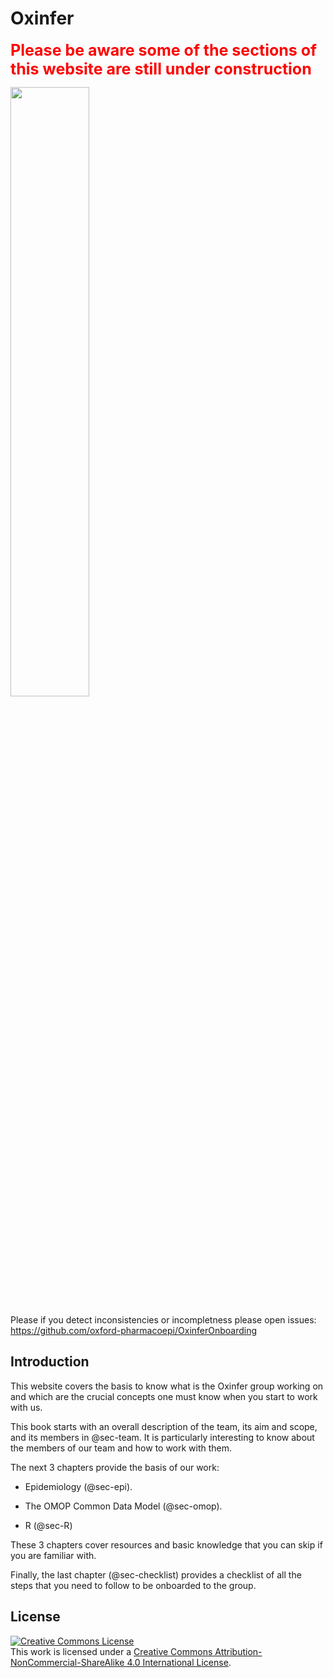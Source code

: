# Oxinfer

[**Please be aware some of the sections of this website are still under construction**]{style="color:red; font-size: 25px;"}

![](https://pngimg.com/d/under_construction_PNG34.png){width="50%" fig-align="center"}

Please if you detect inconsistencies or incompletness please open issues: <https://github.com/oxford-pharmacoepi/OxinferOnboarding>

## Introduction

This website covers the basis to know what is the Oxinfer group working on and which are the crucial concepts one must know when you start to work with us.

This book starts with an overall description of the team, its aim and scope, and its members in @sec-team. It is particularly interesting to know about the members of our team and how to work with them.

The next 3 chapters provide the basis of our work:

-   Epidemiology (@sec-epi).

-   The OMOP Common Data Model (@sec-omop).

-   R (@sec-R)

These 3 chapters cover resources and basic knowledge that you can skip if you are familiar with.

Finally, the last chapter (@sec-checklist) provides a checklist of all the steps that you need to follow to be onboarded to the group.

## License

```{=html}
<a rel="license" href="http://creativecommons.org/licenses/by-nc-sa/4.0/"><img src="https://i.creativecommons.org/l/by-nc-sa/4.0/88x31.png" alt="Creative Commons License" style="border-width:0"/></a> <br />This work is licensed under a <a rel="license" href="http://creativecommons.org/licenses/by-nc-sa/4.0/">Creative Commons Attribution-NonCommercial-ShareAlike 4.0 International License</a>.
```
